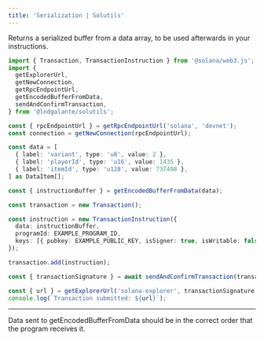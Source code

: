 ```yaml
---
title: 'Serialization | Solutils'
---
```



Returns a serialized buffer from a data array, to be used afterwards in your instructions.

```typescript {6, 19}
import { Transaction, TransactionInstruction } from '@solana/web3.js';
import {
  getExplorerUrl,
  getNewConnection,
  getRpcEndpointUrl,
  getEncodedBufferFromData,
  sendAndConfirmTransaction,
} from '@lndgalante/solutils';

const { rpcEndpointUrl } = getRpcEndpointUrl('solana', 'devnet');
const connection = getNewConnection(rpcEndpointUrl);

const data = [
  { label: 'variant', type: 'u8', value: 2 },
  { label: 'playerId', type: 'u16', value: 1435 },
  { label: 'itemId', type: 'u128', value: 737498 },
] as DataItem[];

const { instructionBuffer } = getEncodedBufferFromData(data);

const transaction = new Transaction();

const instruction = new TransactionInstruction({
  data: instructionBuffer,
  programId: EXAMPLE_PROGRAM_ID,
  keys: [{ pubkey: EXAMPLE_PUBLIC_KEY, isSigner: true, isWritable: false }],
});

transaction.add(instruction);

const { transactionSignature } = await sendAndConfirmTransaction(transaction);

const { url } = getExplorerUrl('solana-explorer', transactionSignature, 'devnet');
console.log(`Transaction submitted: ${url}`);
```

---

<Callout type='warning' emoji='⚠️'>
  Data sent to getEncodedBufferFromData should be in the correct order that the program receives it.
</Callout>
